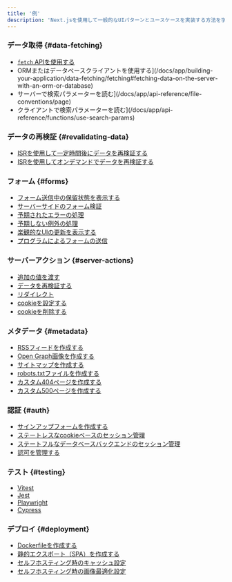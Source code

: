```yaml
---
title: '例'
description: 'Next.jsを使用して一般的なUIパターンとユースケースを実装する方法を学びます'
---
```


### データ取得 {#data-fetching}

- [`fetch` APIを使用する](/docs/app/building-your-application/data-fetching/fetching#fetching-data-on-the-server-with-the-fetch-api)
- ORMまたはデータベースクライアントを使用する](/docs/app/building-your-application/data-fetching/fetching#fetching-data-on-the-server-with-an-orm-or-database)
- サーバーで検索パラメーターを読む](/docs/app/api-reference/file-conventions/page)
- クライアントで検索パラメーターを読む](/docs/app/api-reference/functions/use-search-params)

### データの再検証 {#revalidating-data}

- [ISRを使用して一定時間後にデータを再検証する](/docs/app/building-your-application/data-fetching/incremental-static-regeneration#time-based-revalidation)
- [ISRを使用してオンデマンドでデータを再検証する](/docs/app/building-your-application/data-fetching/incremental-static-regeneration#on-demand-revalidation-with-revalidatepath)

### フォーム {#forms}

- [フォーム送信中の保留状態を表示する](/docs/app/building-your-application/data-fetching/server-actions-and-mutations#pending-states)
- [サーバーサイドのフォーム検証](/docs/app/building-your-application/data-fetching/server-actions-and-mutations#server-side-form-validation)
- [予期されたエラーの処理](/docs/app/building-your-application/routing/error-handling#handling-expected-errors-from-server-actions)
- [予期しない例外の処理](/docs/app/building-your-application/routing/error-handling#uncaught-exceptions)
- [楽観的なUIの更新を表示する](/docs/app/building-your-application/data-fetching/server-actions-and-mutations#optimistic-updates)
- [プログラムによるフォームの送信](/docs/app/building-your-application/data-fetching/server-actions-and-mutations#programmatic-form-submission)

### サーバーアクション {#server-actions}

- [追加の値を渡す](/docs/app/building-your-application/data-fetching/server-actions-and-mutations#passing-additional-arguments)
- [データを再検証する](/docs/app/building-your-application/data-fetching/server-actions-and-mutations#revalidating-data)
- [リダイレクト](/docs/app/building-your-application/data-fetching/server-actions-and-mutations#redirecting)
- [cookieを設定する](/docs/app/api-reference/functions/cookies#setting-a-cookie)
- [cookieを削除する](/docs/app/api-reference/functions/cookies#deleting-cookies)

### メタデータ {#metadata}

- [RSSフィードを作成する](/docs/app/building-your-application/routing/route-handlers#non-ui-responses)
- [Open Graph画像を作成する](/docs/app/api-reference/file-conventions/metadata/opengraph-image)
- [サイトマップを作成する](/docs/app/api-reference/file-conventions/metadata/sitemap)
- [robots.txtファイルを作成する](/docs/app/api-reference/file-conventions/metadata/robots)
- [カスタム404ページを作成する](/docs/app/api-reference/file-conventions/not-found)
- [カスタム500ページを作成する](/docs/app/api-reference/file-conventions/error)

### 認証 {#auth}

- [サインアップフォームを作成する](/docs/app/building-your-application/authentication#sign-up-and-login-functionality)
- [ステートレスなcookieベースのセッション管理](/docs/app/building-your-application/authentication#stateless-sessions)
- [ステートフルなデータベースバックエンドのセッション管理](/docs/app/building-your-application/authentication#database-sessions)
- [認可を管理する](/docs/app/building-your-application/authentication#authorization)

### テスト {#testing}

- [Vitest](/docs/app/building-your-application/testing/vitest)
- [Jest](/docs/app/building-your-application/testing/jest)
- [Playwright](/docs/app/building-your-application/testing/playwright)
- [Cypress](/docs/app/building-your-application/testing/cypress)

### デプロイ {#deployment}

- [Dockerfileを作成する](/docs/app/building-your-application/deploying#docker-image)
- [静的エクスポート（SPA）を作成する](/docs/app/building-your-application/deploying/static-exports)
- [セルフホスティング時のキャッシュ設定](/docs/app/building-your-application/deploying#configuring-caching)
- [セルフホスティング時の画像最適化設定](/docs/app/building-your-application/deploying#image-optimization)
